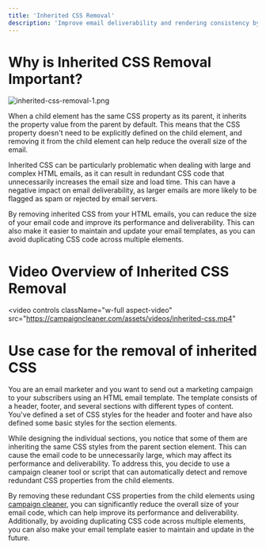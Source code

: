 ```yaml
---
title: 'Inherited CSS Removal'
description: 'Improve email deliverability and rendering consistency by removing inherited CSS from your HTML emails.'
---
```

# Why is Inherited CSS Removal Important?

![inherited-css-removal-1.png](/images/inherited-css-removal-1.png)

When a child element has the same CSS property as its parent, it inherits the property value from the parent by default. This means that the CSS property doesn't need to be explicitly defined on the child element, and removing it from the child element can help reduce the overall size of the email.

Inherited CSS can be particularly problematic when dealing with large and complex HTML emails, as it can result in redundant CSS code that unnecessarily increases the email size and load time. This can have a negative impact on email deliverability, as larger emails are more likely to be flagged as spam or rejected by email servers.

By removing inherited CSS from your HTML emails, you can reduce the size of your email code and improve its performance and deliverability. This can also make it easier to maintain and update your email templates, as you can avoid duplicating CSS code across multiple elements.

# Video Overview of Inherited CSS Removal

<video
  controls
  className="w-full aspect-video"
  src="https://campaigncleaner.com/assets/videos/inherited-css.mp4"
></video>

# Use case for the removal of inherited CSS
<Note>
You are an email marketer and you want to send out a marketing campaign to your subscribers using an HTML email template. The template consists of a header, footer, and several sections with different types of content. You've defined a set of CSS styles for the header and footer and have also defined some basic styles for the section elements.
 
While designing the individual sections, you notice that some of them are inheriting the same CSS styles from the parent section element. This can cause the email code to be unnecessarily large, which may affect its performance and deliverability. To address this, you decide to use a campaign cleaner tool or script that can automatically detect and remove redundant CSS properties from the child elements.
 
By removing these redundant CSS properties from the child elements using [campaign cleaner](https://campaigncleaner.com), you can significantly reduce the overall size of your email code, which can help improve its performance and deliverability. Additionally, by avoiding duplicating CSS code across multiple elements, you can also make your email template easier to maintain and update in the future.
</Note>
